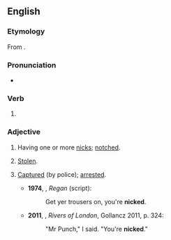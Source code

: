 ==English==

===Etymology===
From {{suffix|nick|ed|lang=en}}.

===Pronunciation===
* {{a|UK}} {{IPA|/nɪkt/|lang=en}}

===Verb===
{{head|en|verb form}}

# {{en-past of|nick}}

===Adjective===
{{en-adj}}

# Having one or more [[nick]]s; [[notched]].
# {{lb|en|UK|slang}} [[stolen|Stolen]].
# {{lb|en|UK|slang}} [[captured|Captured]] (by police); [[arrested]].
#* '''1974''', {{w|Ian Kennedy Martin}}, ''Regan'' (script):
#*: Get yer trousers on, you're '''nicked'''.
#* '''2011''', {{w|Ben Aaronovitch}}, ''Rivers of London'', Gollancz 2011, p. 324:
#*: "Mr Punch," I said. "You're '''nicked'''."